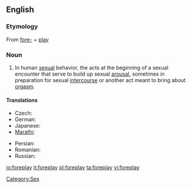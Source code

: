 ==English==

===Etymology===
{{wikipedia}}
From [[fore-]] + [[play]]

===Noun===
{{en-noun|-}}

# In human [[sexual]] behavior, the acts at the beginning of a sexual encounter that serve to build up sexual [[arousal]], sometimes in preparation for sexual [[intercourse]] or another act meant to bring about [[orgasm]].

====Translations====
{{trans-top|foreplay}}
* Czech: {{t-|cs|předehra|f}}
* German: {{t|de|Vorspiel|n}}
* Japanese: {{t|ja|前戯|tr={{Jpan|[[ぜんぎ]]}}, zengi|sc=Jpan}}
* [[Marathi]]: {{t|mr|प्रणय|sc=Deva}}
{{trans-mid}}
* Persian: {{t+|fa|عشق‌بازی|tr=eshqbazi|sc=fa-Arab|xs=Persian}}
* Romanian: {{t-|ro|preludiu|n}}
* Russian: {{t|ru|прелюдия|f|tr=preljúdija|sc=Cyrl}}
{{trans-bottom}}

[[Category:Sex]]

[[io:foreplay]]
[[it:foreplay]]
[[pl:foreplay]]
[[ta:foreplay]]
[[vi:foreplay]]